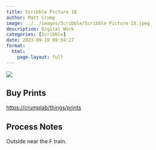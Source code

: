 ```yaml
---
title: Scribble Picture 18
author: Matt Crump
image: ../../images/Scribble/Scribble Picture 18.jpeg
description: Digital Work
categories: [Scribble]
date: 2023-09-10 09:54:27
format:
  html:
    page-layout: full
---
```


![](../../images/Scribble/Scribble Picture 18.jpeg)

## Buy Prints

[https://crumplab/things/prints](https://crumplab/things/prints)

## Process Notes

Outside near the F train.
